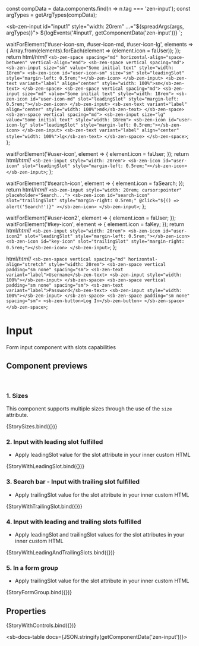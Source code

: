 
const compData = data.components.find(n => n.tag === 'zen-input');
const argTypes = getArgTypes(compData);


<Meta title="Forms/Input" component="zen-input" argTypes={argTypes} />

  <sb-zen-input id="input1" style="width: 20rem" ...="${spreadArgs(args, argTypes)}"></sb-zen-input>
  ${logEvents('#input1', getComponentData('zen-input'))}
`;

  waitForElement('#user-icon-sm, #user-icon-md, #user-icon-lg', elements => {
    Array.from(elements).forEach(element => (element.icon = faUser));
  });
  return html/*html*/ `
    <sb-zen-space spacing="md" horizontal-align="space-between" vertical-align="end">
      <sb-zen-space vertical spacing="md">
        <sb-zen-input size="sm" value="Some initial text" style="width: 18rem">
          <sb-zen-icon id="user-icon-sm" size="sm" slot="leadingSlot" style="margin-left: 0.5rem;"></sb-zen-icon>
        </sb-zen-input>
        <sb-zen-text variant="label" align="center" style="width: 100%">sm</sb-zen-text>
      </sb-zen-space>
      <sb-zen-space vertical spacing="md">
        <sb-zen-input size="md" value="Some initial text" style="width: 18rem">
          <sb-zen-icon id="user-icon-md" slot="leadingSlot" style="margin-left: 0.5rem;"></sb-zen-icon>
        </sb-zen-input>
        <sb-zen-text variant="label" align="center" style="width: 100%">md</sb-zen-text>
      </sb-zen-space>
      <sb-zen-space vertical spacing="md">
        <sb-zen-input size="lg" value="Some initial text" style="width: 18rem">
          <sb-zen-icon id="user-icon-lg" slot="leadingSlot" style="margin-left: 0.5rem;"></sb-zen-icon>
        </sb-zen-input>
        <sb-zen-text variant="label" align="center" style="width: 100%">lg</sb-zen-text>
      </sb-zen-space>
    </sb-zen-space>
  `;
};

  waitForElement('#user-icon', element => {
    element.icon = faUser;
  });
  return html/*html*/ `
    <sb-zen-input style="width: 20rem">
      <sb-zen-icon id="user-icon" slot="leadingSlot" style="margin-left: 0.5rem;"></sb-zen-icon>
    </sb-zen-input>
  `;
};

  waitForElement('#search-icon', element => {
    element.icon = faSearch;
  });
  return html/*html*/ `
    <sb-zen-input style="width: 20rem; cursor:pointer" placeholder="Search...">
      <sb-zen-icon
        id="search-icon"
        slot="trailingSlot"
        style="margin-right: 0.5rem;"
        @click="${() => alert('Search!')}"
      ></sb-zen-icon>
    </sb-zen-input>
  `;
};

  waitForElement('#user-icon2', element => {
    element.icon = faUser;
  });
  waitForElement('#key-icon', element => {
    element.icon = faKey;
  });
  return html/*html*/ `
    <sb-zen-input style="width: 20rem">
      <sb-zen-icon id="user-icon2" slot="leadingSlot" style="margin-left: 0.5rem;"></sb-zen-icon>
      <sb-zen-icon id="key-icon" slot="trailingSlot" style="margin-right: 0.5rem;"></sb-zen-icon>
    </sb-zen-input>
  `;
};

  html/*html*/ `
    <sb-zen-space vertical spacing="md" horizontal-align="stretch" style="width: 20rem">
      <sb-zen-space vertical padding="sm none" spacing="sm">
        <sb-zen-text variant="label">Username</sb-zen-text>
        <sb-zen-input style="width: 100%"></sb-zen-input>
      </sb-zen-space>
      <sb-zen-space vertical padding="sm none" spacing="sm">
        <sb-zen-text variant="label">Password</sb-zen-text>
        <sb-zen-input style="width: 100%"></sb-zen-input>
      </sb-zen-space>
      <sb-zen-space padding="sm none" spacing="sm">
        <sb-zen-button>Log In</sb-zen-button>
      </sb-zen-space>
    </sb-zen-space>
  `;

# Input

Form input component with slots capabilities

## Component previews

<br />

### 1. Sizes

This component supports multiple sizes through the use of the `size` attribute.

<Canvas>
  <Story name="StorySizes">{StorySizes.bind({})}</Story>
</Canvas>

### 2. Input with leading slot fulfilled

- Apply leadingSlot value for the slot attribute in your inner custom HTML

<Canvas>
  <Story name="StoryWithLeadingSlot">{StoryWithLeadingSlot.bind({})}</Story>
</Canvas>

### 3. Search bar - Input with trailing slot fulfilled

- Apply trailingSlot value for the slot attribute in your inner custom HTML

<Canvas>
  <Story name="StoryWithTrailingSlot">{StoryWithTrailingSlot.bind({})}</Story>
</Canvas>

### 4. Input with leading and trailing slots fulfilled

- Apply leadingSlot and trailingSlot values for the slot attributes in your inner custom HTML

<Canvas>
  <Story name="StoryWithLeadingAndTrailingSlots">{StoryWithLeadingAndTrailingSlots.bind({})}</Story>
</Canvas>

### 5. In a form group

- Apply trailingSlot value for the slot attribute in your inner custom HTML

<Canvas>
  <Story name="StoryFormGroup">{StoryFormGroup.bind({})}</Story>
</Canvas>

## Properties

<Canvas>
  <Story
    name="default"
    args={{
      ...getDefaultArgs(argTypes),
    }}
  >
    {StoryWithControls.bind({})}
  </Story>
</Canvas>

<ArgsTable story="default" />

<sb-docs-table docs={JSON.stringify(getComponentData('zen-input'))}></sb-docs-table>
